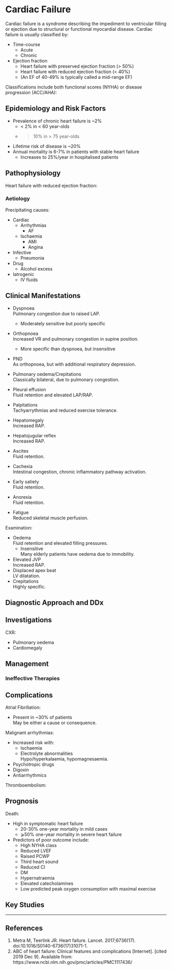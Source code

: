 # Cardiac Failure


Cardiac failure is a syndrome describing the impediment to ventricular filling or ejection due to structural or functional myocardial disease. Cardiac failure is usually classified by:

* Time-course
	* Acute
	* Chronic
* Ejection fraction
	* Heart failure with preserved ejection fraction (> 50%)
	* Heart failure with reduced ejection fraction (< 40%)
	* (An EF of 40-49% is typically called a mid-range EF)

Classifications include both functional scores (NYHA) or disease progression (ACC/AHA):



## Epidemiology and Risk Factors

* Prevalence of chronic heart failure is ~2%  
	* < 2% in < 60 year-olds
	* > 10% in > 75 year-olds 
* Lifetime risk of disease is ~20%
* Annual mortality is 6-7% in patients with stable heart failure
	* Increases to 25%/year in hospitalised patients

## Pathophysiology

Heart failure with reduced ejection fraction:


### Aetiology

Precipitating causes:

* Cardiac
	* Arrhythmias
		* AF
	* Ischaemia
		* AMI
		* Angina
* Infective
	* Pneumonia
* Drug
	* Alcohol excess
* Iatrogenic
	* IV fluids

## Clinical Manifestations

* Dyspnoea  
Pulmonary congestion due to raised LAP.
	* Moderately sensitive but poorly specific
* Orthopnoea  
Increased VR and pulmonary congestion in supine position.
	* More specific than dyspnoea, but insensitive
* PND  
As orthopnoea, but with additional respiratory depression.
* Pulmonary oedema/Crepitations  
Classically bilateral, due to pulmonary congestion.
* Pleural effusion  
Fluid retention and elevated LAP/RAP.


* Palpitations  
Tachyarrythmias and reduced exercise tolerance.



* Hepatomegaly  
Increased RAP.
* Hepatojugular reflex  
Increased RAP.
* Ascites  
Fluid retention.
* Cachexia  
Intestinal congestion, chronic inflammatory pathway activation.
* Early satiety  
Fluid retention.
* Anorexia  
Fluid retention.

* Fatigue  
Reduced skeletal muscle perfusion.


Examination:

* Oedema  
Fluid retention and elevated filling pressures.
	* Insensitive  
	Many elderly patients have oedema due to immobility.
* Elevated JVP  
Increased RAP.
* Displaced apex beat  
LV dilatation.
* Crepitations  
Highly specific.



## Diagnostic Approach and DDx

## Investigations

CXR:

* Pulmonary oedema
* Cardiomegaly

## Management

### Ineffective Therapies


## Complications

Atrial Fibrillation:

* Present in ~30% of patients  
May be either a cause or consequence.


Malignant arrhythmias:

* Increased risk with:
	* Ischaemia
	* Electrolyte abnormalities  
	Hypo/hyperkalaemia, hypomagnesaemia.
* Psychotropic drugs
* Digoxin
* Antiarrhythmics

Thromboembolism:

## Prognosis

Death:

* High in symptomatic heart failure
	* 20-30% one-year mortality in mild cases
	* ⩾50% one-year mortality in severe heart failure
* Predictors of poor outcome include:
	* High NYHA class
	* Reduced LVEF
	* Raised PCWP
	* Third heart sound
	* Reduced CI
	* DM
	* Hypernatraemia
	* Elevated catecholamines
	* Low predicted peak oxygen consumption with maximal exercise

## Key Studies


---

## References


1. Metra M, Teerlink JR. Heart failure. Lancet. 2017;6736(17). doi:10.1016/S0140-6736(17)31071-1.
2. ABC of heart failure: Clinical features and complications [Internet]. [cited 2019 Dec 9]. Available from: https://www.ncbi.nlm.nih.gov/pmc/articles/PMC1117436/
